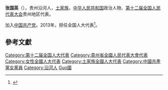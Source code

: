 '''张国英'''（{{bd|1955年||}}），贵州沿河人，[[土家族|土家族]]，[[中华人民共和国|中华人民共和国]]政治人物、[[第十二届全国人民代表大会|第十二届全国人民代表大会]]贵州地区代表。

加入[[中国共产党|中国共产党]]。2013年，担任全国人大代表<ref>{{cite news|title=全国人大代表信息-张国英|url= http://210.82.31.1:8084/delegate/viewDelegate.action?dbid=122276|accessdate=2013-04-05|newspaper=全国人大网}}{{Dead link|date=2020年1月 |bot=InternetArchiveBot |fix-attempted=yes }}</ref>。

==參考文獻==
{{reflist}}
{{中国政治人物小作品}}
{{DEFAULTSORT:Zhang張}}
[[Category:第十二届全国人大代表|Category:第十二届全国人大代表]]
[[Category:貴州省全國人民代表大會代表|Category:貴州省全國人民代表大會代表]]
[[Category:女性全國人大代表|Category:女性全國人大代表]]
[[Category:土家族全國人大代表|Category:土家族全國人大代表]]
[[Category:中國共產黨女黨員|Category:中國共產黨女黨員]]
[[Category:沿河人|Category:沿河人]]
[[Category:張姓|Guo國]]
